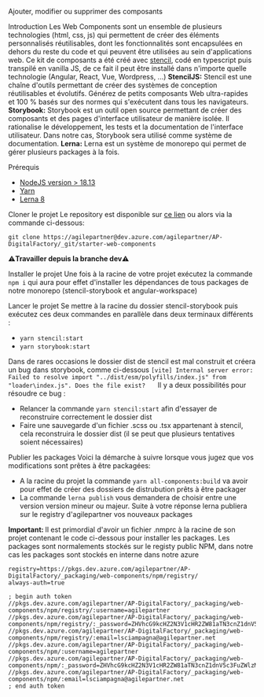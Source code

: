 
<Meta title="Introduction/Ajouter, modifier ou supprimer des composants" />

<ap-heading size="h1" mb-64>Ajouter, modifier ou supprimer des composants</ap-heading>

<ap-heading size="h2" mb-16>Introduction</ap-heading>
<ap-paragraph mb-32>Les Web Components sont un ensemble de plusieurs technologies (html, css, js) qui permettent de créer des éléments personnalisés réutilisables, dont les fonctionnalités sont encapsulées en dehors du reste du code et qui peuvent être utilisées au sein d'applications web.</ap-paragraph>
<ap-paragraph mb-32>Ce kit de composants a été créé avec [stencil](https://stenciljs.com/), codé en typescript puis transpilé en vanilla JS, de ce fait il peut être installé dans n'importe quelle technologie (Angular, React, Vue, Wordpress, ...)</ap-paragraph>
<ap-paragraph mb-32><strong>StencilJS:</strong> Stencil est une chaîne d'outils permettant de créer des systèmes de conception réutilisables et évolutifs. Générez de petits composants Web ultra-rapides et 100 % basés sur des normes qui s'exécutent dans tous les navigateurs.</ap-paragraph>
<ap-paragraph mb-32><strong>Storybook:</strong> Storybook est un outil open source permettant de créer des composants et des pages d'interface utilisateur de manière isolée. Il rationalise le développement, les tests et la documentation de l'interface utilisateur. Dans notre cas, Storybook sera utilisé comme système de documentation.</ap-paragraph>
<ap-paragraph><strong>Lerna:</strong> Lerna est un système de monorepo qui permet de gérer plusieurs packages à la fois.</ap-paragraph>



<ap-heading size="h2" mt-64>Prérequis</ap-heading>
- <ap-paragraph>[NodeJS version > 18.13](https://nodejs.org/en)</ap-paragraph>
- <ap-paragraph>[Yarn](https://yarnpkg.com/getting-started/install)</ap-paragraph>
- <ap-paragraph>[Lerna 8](https://lerna.js.org/)</ap-paragraph>

<ap-heading size="h2" mt-64 mb-16>Cloner le projet</ap-heading>
<ap-paragraph>Le repository est disponible sur [ce lien](https://dev.azure.com/agilepartner/AP-DigitalFactory/_git/starter-web-components) ou alors via la commande ci-dessous:</ap-paragraph>
```
git clone https://agilepartner@dev.azure.com/agilepartner/AP-DigitalFactory/_git/starter-web-components
```
<ap-paragraph>⚠️<strong>Travailler depuis la branche dev</strong>⚠️</ap-paragraph>

<ap-heading size="h2" mt-64 mb-16>Installer le projet</ap-heading>
<ap-paragraph>Une fois à la racine de votre projet exécutez la commande `npm i` qui aura pour effet d'installer les dépendances de tous packages de notre monorepo (stencil-storybook et angular-workspace)</ap-paragraph>


<ap-heading size="h2" mt-64 mb-16>Lancer le projet</ap-heading>
<ap-paragraph>Se mettre à la racine du dossier stencil-storybook puis exécutez ces deux commandes en parallèle dans deux terminaux différents : </ap-paragraph>
- <ap-paragraph>`yarn stencil:start`</ap-paragraph>
- <ap-paragraph>`yarn storybook:start`</ap-paragraph>

<ap-paragraph>Dans de rares occasions le dossier dist de stencil est mal construit et créera un bug dans storybook, comme ci-dessous</ap-paragraph>
`[vite] Internal server error: Failed to resolve import "../dist/esm/polyfills/index.js" from "loader\index.js". Does the file exist?   `
<ap-paragraph>Il y a deux possibilités pour résoudre ce bug :</ap-paragraph>
- <ap-paragraph>Relancer la commande `yarn stencil:start` afin d'essayer de reconstruire correctement le dossier dist</ap-paragraph>
- <ap-paragraph>Faire une sauvegarde d'un fichier .scss ou .tsx appartenant à stencil, cela reconstruira le dossier dist (il se peut que plusieurs tentatives soient nécessaires)</ap-paragraph>


<ap-heading size="h2" mt-64 mb-16>Publier les packages</ap-heading>
<ap-paragraph>Voici la démarche à suivre lorsque vous jugez que vos modifications sont prêtes à être packagées: </ap-paragraph>
- A la racine du projet la commande <ap-paragraph>`yarn all-components:build`</ap-paragraph> va avoir pour effet de créer des dossiers de distrubution prêts à être packager
- La commande <ap-paragraph>`lerna publish`</ap-paragraph> vous demandera de choisir entre une version version mineur ou majeur. Suite à votre réponse lerna publiera sur le registry d'agilepartner vos nouveaux packages

<ap-paragraph mb-32><strong>Important: </strong> Il est primordial d'avoir un fichier .nmprc à la racine de son projet contenant le code ci-dessous pour installer les packages. Les packages sont normalements stockés sur le registy public NPM, dans notre cas les packages sont stockés en interne dans notre azure</ap-paragraph>
```
registry=https://pkgs.dev.azure.com/agilepartner/AP-DigitalFactory/_packaging/web-components/npm/registry/
always-auth=true

; begin auth token
//pkgs.dev.azure.com/agilepartner/AP-DigitalFactory/_packaging/web-components/npm/registry/:username=agilepartner
//pkgs.dev.azure.com/agilepartner/AP-DigitalFactory/_packaging/web-components/npm/registry/:_password=ZHVhcG9kcHZ2N3V1cHR2ZW81aTN3cnZ1dnV5c3FuZWlzM29udTZ5eTJlYXdxZ216bjQ3YQ==
//pkgs.dev.azure.com/agilepartner/AP-DigitalFactory/_packaging/web-components/npm/registry/:email=lsciampagna@agilepartner.net
//pkgs.dev.azure.com/agilepartner/AP-DigitalFactory/_packaging/web-components/npm/:username=agilepartner
//pkgs.dev.azure.com/agilepartner/AP-DigitalFactory/_packaging/web-components/npm/:_password=ZHVhcG9kcHZ2N3V1cHR2ZW81aTN3cnZ1dnV5c3FuZWlzM29udTZ5eTJlYXdxZ216bjQ3YQ==
//pkgs.dev.azure.com/agilepartner/AP-DigitalFactory/_packaging/web-components/npm/:email=lsciampagna@agilepartner.net
; end auth token
```
